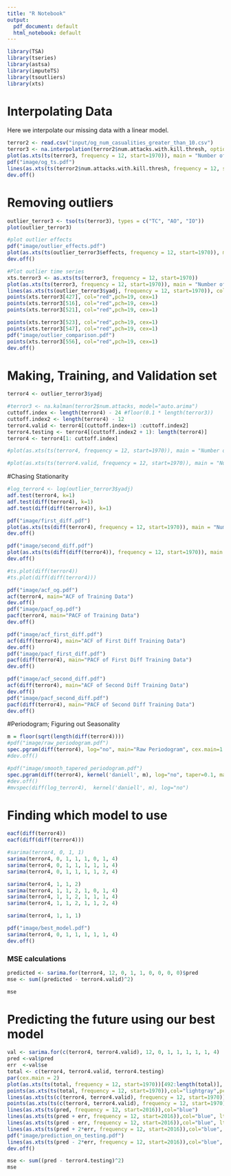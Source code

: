 ```yaml
---
title: "R Notebook"
output:
  pdf_document: default
  html_notebook: default
---
```


```r
library(TSA)
library(tseries)
library(astsa)
library(imputeTS)
library(tsoutliers)
library(xts)
```

# Interpolating Data
Here we interpolate our missing data with a linear model.
```r
terror2 <- read.csv("input/og_num_casualities_greater_than_10.csv")
terror3 <- na.interpolation(terror2$num.attacks.with.kill.thresh, option="linear")
plot(as.xts(ts(terror3, frequency = 12, start=1970)), main = "Number of Terrorist Attacks (w/ Linear Imputed Data)", major.format = "%Y-%m", grid.col="white", lwd=1, major.ticks = "years", ylim=c(0, 225), col="red")
pdf("image/og_ts.pdf")
lines(as.xts(ts(terror2$num.attacks.with.kill.thresh, frequency = 12, start=1970)), col="black", lwd=1.2)
dev.off()
```

# Removing outliers
```r
outlier_terror3 <- tso(ts(terror3), types = c("TC", "AO", "IO"))
plot(outlier_terror3)

#plot outlier effects
pdf("image/outlier_effects.pdf")
plot(as.xts(ts(outlier_terror3$effects, frequency = 12, start=1970)), main = "Outlier Effects", major.format = "%Y-%m", grid.col="white", lwd=1, major.ticks = "years", col="red")
dev.off()

#Plot outlier time series
xts.terror3 <- as.xts(ts(terror3, frequency = 12, start=1970))
plot(as.xts(ts(terror3, frequency = 12, start=1970)), main = "Number of Terrorist Attacks (Outliers Removed)", major.format = "%Y-%m", grid.col="white", lwd=1, major.ticks = "years", col="lightgray", ylim=c(0, 225))
lines(as.xts(ts(outlier_terror3$yadj, frequency = 12, start=1970)), col="blue")
points(xts.terror3[427], col="red",pch=19, cex=1)
points(xts.terror3[516], col="red",pch=19, cex=1)
points(xts.terror3[521], col="red",pch=19, cex=1)

points(xts.terror3[523], col="red",pch=19, cex=1)
points(xts.terror3[547], col="red",pch=19, cex=1)
pdf("image/outlier_comparison.pdf")
points(xts.terror3[556], col="red",pch=19, cex=1)
dev.off()
```


# Making, Training, and Validation set
```r
terror4 <- outlier_terror3$yadj

#terror3 <- na.kalman(terror2$num.attacks, model="auto.arima")
cuttoff.index <- length(terror4) - 24 #floor(0.1 * length(terror3))
cuttoff.index2 <- length(terror4) - 12
terror4.valid <- terror4[(cuttoff.index+1) :cuttoff.index2]
terror4.testing <- terror4[(cuttoff.index2 + 1): length(terror4)]
terror4 <- terror4[1: cuttoff.index]

#plot(as.xts(ts(terror4, frequency = 12, start=1970)), main = "Number of Terrorist Attacks (Training Set)", major.format = "%Y-%m", grid.col="white", lwd=1, major.ticks = "years")

#plot(as.xts(ts(terror4.valid, frequency = 12, start=1970)), main = "Number of Terrorist Attacks (Validation Set)", major.format = "%Y-%m", grid.col="white", lwd=1)
```

#Chasing Stationarity
```r
#log_terror4 <- log(outlier_terror3$yadj)
adf.test(terror4, k=1)
adf.test(diff(terror4), k=1)
adf.test(diff(diff(terror4)), k=1)

pdf("image/first_diff.pdf")
plot(as.xts(ts(diff(terror4), frequency = 12, start=1970)), main = "Number of Terrorist Attacks (First Diff)", major.format = "%Y-%m", grid.col="white", lwd=1, major.ticks = "years")
dev.off()

pdf("image/second_diff.pdf")
plot(as.xts(ts(diff(diff(terror4)), frequency = 12, start=1970)), main = "Number of Terrorist Attacks (Second Diff)", major.format = "%Y-%m", grid.col="white", lwd=1, major.ticks = "years")
dev.off()

#ts.plot(diff(terror4))
#ts.plot(diff(diff(terror4)))
```

```r
pdf("image/acf_og.pdf")
acf(terror4, main="ACF of Training Data")
dev.off()
pdf("image/pacf_og.pdf")
pacf(terror4, main="PACF of Training Data")
dev.off()

pdf("image/acf_first_diff.pdf")
acf(diff(terror4), main="ACF of First Diff Training Data")
dev.off()
pdf("image/pacf_first_diff.pdf")
pacf(diff(terror4), main="PACF of First Diff Training Data")
dev.off()

pdf("image/acf_second_diff.pdf")
acf(diff(terror4), main="ACF of Second Diff Training Data")
dev.off()
pdf("image/pacf_second_diff.pdf")
pacf(diff(terror4), main="PACF of Second Diff Training Data")
dev.off()
```


#Periodogram; Figuring out Seasonality
```r
m = floor(sqrt(length(diff(terror4))))
#pdf("image/raw_periodogram.pdf")
spec.pgram(diff(terror4), log="no", main="Raw Periodogram", cex.main=1.5)
#dev.off()

#pdf("image/smooth_tapered_periodogram.pdf")
spec.pgram(diff(terror4), kernel('daniell', m), log="no", taper=0.1, main="Smoothed and Tapered Periodogram")
#dev.off()
#mvspec(diff(log_terror4),  kernel('daniell', m), log="no")
```


# Finding which model to use
```r
eacf(diff(terror4))
eacf(diff(diff(terror4)))
```

```r
#sarima(terror4, 0, 1, 1)
sarima(terror4, 0, 1, 1, 1, 0, 1, 4)
sarima(terror4, 0, 1, 1, 1, 1, 1, 4)
sarima(terror4, 0, 1, 1, 1, 1, 2, 4)

sarima(terror4, 1, 1, 2)
sarima(terror4, 1, 1, 2, 1, 0, 1, 4)
sarima(terror4, 1, 1, 2, 1, 1, 1, 4)
sarima(terror4, 1, 1, 2, 1, 1, 2, 4)

sarima(terror4, 1, 1, 1)
```


```r
pdf("image/best_model.pdf")
sarima(terror4, 0, 1, 1, 1, 1, 1, 4)
dev.off()
```


### MSE calculations
```r
predicted <- sarima.for(terror4, 12, 0, 1, 1, 0, 0, 0, 0)$pred
mse <- sum((predicted - terror4.valid)^2)

mse


```

# Predicting the future using our best model
```r
val <- sarima.for(c(terror4, terror4.valid), 12, 0, 1, 1, 1, 1, 1, 4)
pred <-val$pred
err  <-val$se
total <- c(terror4, terror4.valid, terror4.testing)
par(cex.main = 2)
plot(as.xts(ts(total, frequency = 12, start=1970))[492:length(total)], main = "Number of Terrorist Attacks (Prediction)", major.format = "%Y-%m", grid.col="white", lwd=1, major.ticks = "years", col="lightgray", pch="1", ylim=c(0, 225))
points(as.xts(ts(total, frequency = 12, start=1970)),col="lightgray",pch="o")
lines(as.xts(ts(c(terror4, terror4.valid), frequency = 12, start=1970)),col="black")
points(as.xts(ts(c(terror4, terror4.valid), frequency = 12, start=1970)),col="black",pch="o")
lines(as.xts(ts(pred, frequency = 12, start=2016)),col="blue")
lines(as.xts(ts(pred + err, frequency = 12, start=2016)),col="blue", lty="dashed")
lines(as.xts(ts(pred - err, frequency = 12, start=2016)),col="blue", lty="dashed")
lines(as.xts(ts(pred + 2*err, frequency = 12, start=2016)),col="blue", lty="dotted")
pdf("image/prediction_on_testing.pdf")
lines(as.xts(ts(pred - 2*err, frequency = 12, start=2016)),col="blue", lty="dotted")
dev.off()

mse <- sum((pred - terror4.testing)^2)
mse
```
